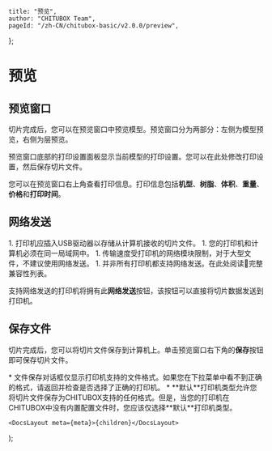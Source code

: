 
	title: "预览",
	author: "CHITUBOX Team",
	pageId: "/zh-CN/chitubox-basic/v2.0.0/preview",
};

# 预览

## 预览窗口

切片完成后，您可以在预览窗口中预览模型。预览窗口分为两部分：左侧为模型预览，右侧为层预览。

预览窗口底部的打印设置面板显示当前模型的打印设置。您可以在此处修改打印设置，然后保存切片文件。

您可以在预览窗口右上角查看打印信息。打印信息包括**机型**、**树脂**、**体积**、**重量**、**价格**和**打印时间**。

## 网络发送

<Admonition type="note" title="注意">
    1. 打印机应插入USB驱动器以存储从计算机接收的切片文件。
    1. 您的打印机和计算机必须在同一局域网中。
    1. 传输速度受打印机的网络模块限制，对于大型文件，不建议使用网络发送。
    1. 并非所有打印机都支持网络发送。在此处阅读<SpanA href="https://wkhvloo2kw.feishu.cn/docx/Q5nbdGSnfo5EbAxgEwKccN0Rnxe">📃完整兼容性列表</SpanA>。
</Admonition>

支持网络发送的打印机将拥有此**网络发送**按钮，该按钮可以直接将切片数据发送到打印机。

<ImageContainer>
    <AntdImage
        src={
            "/images/docs/en-US/chitubox-basic/2.x.x/011-preview-network-sending.png"
        }
    />
</ImageContainer>

## 保存文件

切片完成后，您可以将切片文件保存到计算机上。单击预览窗口右下角的**保存**按钮即可保存切片文件。

<ImageContainer>
    <AntdImage
        src={
            "/images/docs/en-US/chitubox-basic/2.x.x/011-preview-save.png"
        }
    />
</ImageContainer>

<Admonition type="note" title="注意">
    * 文件保存对话框仅显示打印机支持的文件格式。如果您在下拉菜单中看不到正确的格式，请返回并检查是否选择了正确的打印机。
    * **默认**打印机类型允许您将切片文件保存为CHITUBOX支持的任何格式。但是，当您的打印机在CHITUBOX中没有内置配置文件时，您应该仅选择**默认**打印机类型。
</Admonition>

	<DocsLayout meta={meta}>{children}</DocsLayout>
);
